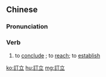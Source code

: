 {{also|订立}}
==Chinese==
{{zh-forms|s=订立}}

===Pronunciation===
{{zh-pron
|m=dìnglì
|cat=v
}}

===Verb===
{{zh-verb}}

# to [[conclude]] {{gloss|an agreement, contract, treaty, etc.}}; to [[reach]]; to [[establish]]

[[ko:訂立]]
[[hu:訂立]]
[[mg:訂立]]